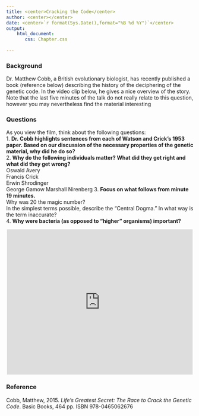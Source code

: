 ```yaml
---
title: <center>Cracking the Code</center>
author: <center></center>
date: <center>`r format(Sys.Date(),format="%B %d %Y")`</center>
output: 
    html_document:
       css: Chapter.css
     
---
```


### Background

Dr. Matthew Cobb, a British evolutionary biologist, has recently published a book (reference below) describing the history of the deciphering of the genetic code.  In the video clip below, he gives a nice overview of the story.  Note that the last five minutes of the talk do not really relate to this question, however you may nevertheless find the material interesting

### Questions

As you view the film, think about the following questions:
</br>
1.  **Dr. Cobb highlights sentences from each of Watson and Crick's 1953 paper.  Based on our discussion of the necessary properties of the genetic material, why did he do so?**  
2.  **Why do the following individuals matter?  What did they get right and what did they get wrong?**  
  Oswald Avery  
  Francis Crick  
  Erwin Shrodinger  
  George Gamow
  Marshall Nirenberg
3.  **Focus on what follows from minute 19 minutes.**  
  Why was 20 the magic number?  
  In the simplest terms possible, describe the "Central Dogma." In what way is the term inaccurate?   
4.  **Why were bacteria (as opposed to "higher" organisms) important?**

<center>
<iframe width="500" height="390" src="https://www.youtube.com/embed/MYxASuEqMlY" frameborder="0" allowfullscreen></iframe>
</center>

### Reference

Cobb, Matthew, 2015.  *Life's Greatest Secret:  The Race to Crack the Genetic Code*.  Basic Books, 464 pp.  ISBN 978-0465062676